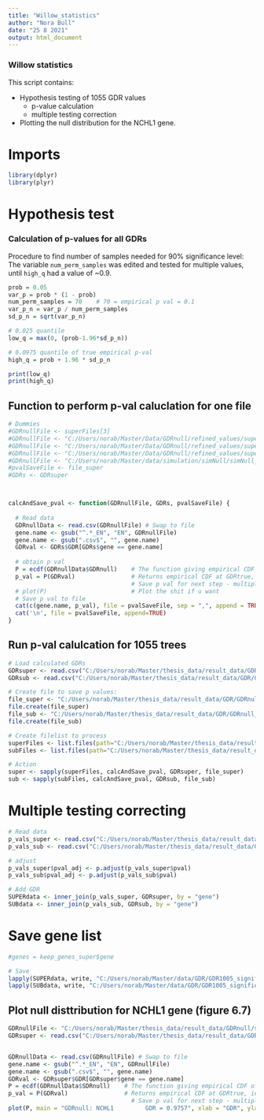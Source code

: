 ---
title: "Willow_statistics"
author: "Nora Bull"
date: "25 8 2021"
output: html_document
---



### Willow statistics


This script contains: 

  - Hypothesis testing of 1055 GDR values
    - p-value calculation
    - multiple testing correction
    
  - Plotting the null distribution for the NCHL1 gene. 


# Imports
```{r, eval=FALSE}
library(dplyr)
library(plyr)
```

# Hypothesis test

### Calculation of p-values for all GDRs

Procedure to find number of samples needed for 90% significance level:
  The variable `num_perm_samples` was edited and tested for multiple values, until `high_q` had a value of ~0.9. 

```{r}
prob = 0.05
var_p = prob * (1 - prob)
num_perm_samples = 70    # 70 = empirical p val = 0.1
var_p_n = var_p / num_perm_samples
sd_p_n = sqrt(var_p_n)

# 0.025 quantile
low_q = max(0, (prob-1.96*sd_p_n))

# 0.0975 quantile of true empirical p-val
high_q = prob + 1.96 * sd_p_n

print(low_q)
print(high_q)
```


## Function to perform p-val caluclation for one file
```{r}

# Dummies
#GDRnullFile <- superFiles[3]
#GDRnullFile <- "C:/Users/norab/Master/Data/GDRnull/refined_values/super/GDRnullSuper_ENSG00000178814___OPLA.csv"
#GDRnullFile <- "C:/Users/norab/Master/Data/GDRnull/refined_values/super/GDRnullSuper_ENSG00000134121___NCHL1.csv"
#GDRnullFile <- "C:/Users/norab/Master/Data/GDRnull/refined_values/super/GDRnullSuper_ENSG00000284869___SELB.csv"
#GDRnullFile <- "C:/Users/norab/Master/data/simulation/simNull/simNull_5.csv"
#pvalSaveFile <- file_super
#GDRs <- GDRsuper



calcAndSave_pval <- function(GDRnullFile, GDRs, pvalSaveFile) {
  
  # Read data
  GDRnullData <- read.csv(GDRnullFile) # Swap to file
  gene.name <- gsub("^.*_EN", "EN", GDRnullFile)
  gene.name <- gsub(".csv$", "", gene.name)
  GDRval <- GDRs$GDR[GDRs$gene == gene.name]
  
  # obtain p val
  P = ecdf(GDRnullData$GDRnull)    # The function giving empirical CDF of GDRnull_values
  p_val = P(GDRval)                # Returns empirical CDF at GDRtrue, ie. calculated GDR for populations
                                   # Save p val for next step - multiple testing correcting
  # plot(P)                        # Plot the shit if u want
  # Save p val to file
  cat(c(gene.name, p_val), file = pvalSaveFile, sep = ",", append = TRUE)
  cat('\n', file = pvalSaveFile, append=TRUE)
}
```


## Run p-val calulcation for 1055 trees
```{r}

# Load calculated GDRs
GDRsuper <- read.csv("C:/Users/norab/Master/thesis_data/result_data/GDR/GDRsuper_all.csv", header = TRUE)
GDRsub <- read.csv("C:/Users/norab/Master/thesis_data/result_data/GDR/GDRsub_all.csv", header = TRUE)

# Create file to save p values:
file_super <- "C:/Users/norab/Master/thesis_data/result_data/GDR/GDRnull_pval_super.csv"
file.create(file_super)
file_sub <- "C:/Users/norab/Master/thesis_data/result_data/GDR/GDRnull_pval_sub.csv"
file.create(file_sub)

# Create filelist to process
superFiles <- list.files(path="C:/Users/norab/Master/thesis_data/result_data/GDRnull/super", full.names=TRUE, recursive=FALSE)
subFiles <- list.files(path="C:/Users/norab/Master/thesis_data/result_data/GDRnull/sub", full.names=TRUE, recursive=FALSE)

# Action
super <- sapply(superFiles, calcAndSave_pval, GDRsuper, file_super)
sub <- sapply(subFiles, calcAndSave_pval, GDRsub, file_sub)

```

# Multiple testing correcting
```{r}

# Read data
p_vals_super <- read.csv("C:/Users/norab/Master/thesis_data/result_data/GDRnull/GDRnull_pval_super.csv", sep=",", col.names = c("gene", "pval"))
p_vals_sub <- read.csv("C:/Users/norab/Master/thesis_data/result_data/GDRnull/GDRnull_pval_sub.csv", sep=",", col.names = c("gene", "pval"))

# adjust
p_vals_super$pval_adj <- p.adjust(p_vals_super$pval)
p_vals_sub$pval_adj <- p.adjust(p_vals_sub$pval)

# Add GDR
SUPERdata <- inner_join(p_vals_super, GDRsuper, by = "gene")
SUBdata <- inner_join(p_vals_sub, GDRsub, by = "gene")

```

# Save gene list
```{r}
#genes = keep_genes_super$gene

# Save
lapply(SUPERdata, write, "C:/Users/norab/Master/data/GDR/GDR1005_significantGenesSUPER.csv", append=TRUE)
lapply(SUBdata, write, "C:/Users/norab/Master/data/GDR/GDR1005_significantGenesSUPER.csv", append=TRUE)

```



## Plot null disttribution for NCHL1 gene (figure 6.7)

```{r}
GDRnullFile <- "C:/Users/norab/Master/thesis_data/result_data/GDRnull/super/SDRnull_ENSG00000134121___NCHL1.csv"
GDRsuper <- read.csv("C:/Users/norab/Master/thesis_data/result_data/GDR/GDRsuper_all.csv", header = TRUE)


GDRnullData <- read.csv(GDRnullFile) # Swap to file
gene.name <- gsub("^.*_EN", "EN", GDRnullFile)
gene.name <- gsub(".csv$", "", gene.name)
GDRval <- GDRsuper$GDR[GDRsuper$gene == gene.name]
P = ecdf(GDRnullData$SDRnull)    # The function giving empirical CDF of GDRnull_values
p_val = P(GDRval)                # Returns empirical CDF at GDRtrue, ie. calculated GDR for populations
                                   # Save p val for next step - multiple testing correcting
plot(P, main = "GDRnull: NCHL1         GDR = 0.9757", xlab = "GDR", ylab = "cumulative %")  

```




